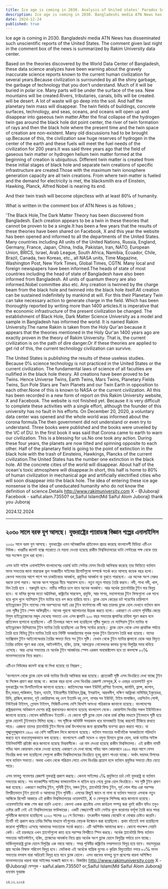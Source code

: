 ```yaml
---
title: Ice age is coming in 2030. Analysis of United states' Paradox Science Story.
description: Ice age is coming in 2030. Bangladeshi media ATN News has disseminated such unscientific reports of the United States.
date: 2024-12-24
published: true
---
```


Ice age is coming in 2030. Bangladeshi media ATN News has disseminated such unscientific reports of the United States. The comment given last night in the comment box of the news is summarized by Rakim University data center.

Based on the theories discovered by the World Data Center of Bangladesh, these data science analyzes have been warning about the gravely inaccurate science reports known to the current human civilization for several years.Because civilization is surrounded by all the shiny garbage, the garbage of technology that you don't understand. Much of it will be buried in polar ice. Many parts will be under the surface of the sea. New mountains will be created.Rivers, tributaries, canals, bills will be created. will be desert. A lot of waste will go deep into the soil. And half the planetary twin mass will disappear. The twin fields of buildings, concrete surfaces, technology, and seas, oceans, and oceans will open up and disappear into gaseous twin matter.After the final collapse of the hydrogen twin gas around the black hole dot point center, the river of twin formation of rays and then the black hole where the present time and the twin space of creation are non-existent. Many old discussions had to be brought up.Because of this, the civilization saw huge reserves of hydrogen in the center of the earth and these fuels will meet the fuel needs of the civilization for 200 years.It was said three years ago that the field of gaseous twin matter or hydrogen helium twin matter formed at the beginning of creation is ubiquitous. Different twin matter is created from these initial stages of black hole and separate twin creations of specific infrastructure are created.Those with the maximum twin ionosphere generation capacity are all twin creations. From where twin matter is fueled and the demand for electricity is met, the blacksmith era of Einstein, Hawking, Planck, Alfred Nobel is nearing its end.

And their twin trash will become objectless with at least 80℅ of humanity.

What is written in the comment box of ATN News is as follows ;

'The Black Hole,The Dark Matter Theory has been discovered from Bangladesh. Each creation appears to be a twin in these theories that cannot be proven to be a single.It has been a few years that the results of these theories have been shared on Facebook, X and this year the website has been opened and informed to all the departments of the United States.
Many countries including All units of the United Nations, Russia, England, Germany, France, Japan, China, India, Pakistan, Iran, NATO, European Union, BRICS, Israel, Arab League, South Africa, Namibia, Ecuador, Chile, Brazil, Canada, two Koreas, etc., all NASA units, Time Magazine, Washington Post, New York Times, Global Times, CGTN. Many local and foreign newspapers have been informed.The heads of state of most countries including the head of state of Bangladesh have also been informed from Bangladesh. All units of quantum theory are also informed.Nobel committee also etc. Any creation is twinned by the charge beam from the black hole and twinned into the black hole itself.All creation can be sustained indefinitely by mankind at will. For this their Planetary Twin can take necessary action to generate charge in the field. Which has been thoroughly reported by writing more than 1400 articles.It is imperative that the economic infrastructure of the present civilization be changed.  The establishment of Black Hole, Dark Matter Science University as a model and sample in Bangladesh has informed the world. It is named Rakim University.The name Rakim is taken from the Holy Qur'an because it appears that the theories mentioned in the Holy Qur'an 1400 years ago are exactly proven in the theory of Rakim University. That is, the current civilization is on the path of dire danger.Or if these theories are applied to get rid of this, the current technology civilization can survive.

The United States is publishing the results of these useless studies. Because 0℅ science technology is not practiced in the United States or the current civilization.
The fundamental laws of science of all faculties are nullified in the black hole theory. All creations have been proved to be Twins. Hence Universe Twins, Earth Twins, Mars Twins, Planetary Fields Twins, Sun Pole Stars are Twin Planets and our Twin Earth in opposition to each other.None of this is known to NASA or the current civilization. All this has been recorded in a new form of report on this Rakim University website, X and Facebook. The website is not finished yet.
Because it is very difficult to complete these activities with a single effort, although the founder of this university has no fault in his efforts. On December 20, 2020, a voluntary data center was opened and the whole world was informed about the corona formula.The then government did not understand or even try to understand. Three books were published and the books were unveiled by the VC of DU. In the first book it was said that Corona came to earth to warn our civilization. This is a blessing for us.No one took any action.  During these four years, the planets are now tilted and spinning opposite to each other. Half of the planetary field is going to the point of extinction in the black hole with the trash of Einsteins, Hawkings, Plancks of the current civilization.The United States has the number one extinction in the black hole. All the concrete cities of the world will disappear. About half of the ocean's toxic atmosphere will disappear.In short, this half is home to 80% of human civilization in mechanical age and artificially electrified cities who will soon disappear into the black hole. The idea of entering these ice age nonsense is the idea of uneducated humanity who do not know the definition of science.Details http://www.rakimuniversity.com
X - @JuborajI
Facebook - saiful.alam.73550? or,Saiful Islam(Md Saiful Alom Juboraj)
thank you
Juboraj

2024.12.2024

---

## ২০৩০ সালে বরফ যুগ আসছে। যুক্তরাষ্ট্রের প‍্যারাডক্স বিজ্ঞান গল্পের এনালাইসিস

২০৩০ সালে বরফ যুগ আসছে। যুক্তরাষ্ট্রের এমন  অবৈজ্ঞানিক প্রতিবেদন প্রচার করেছে বাংলাদেশী মিডিয়া এটিএন নিউজ। খবরটির কমেন্ট বক্সে গতরাতে যে মন্তব‍্য দেওয়া হয়েছে রাকীম বিশ্ববিদ্যালয়ের ডাটা সেন্টারের পক্ষ থেকে তার সার সংক্ষেপ তুলে ধরা হলো।

এসব ডাটা সাইন্স এনালাইসিস বাংলাদেশের ওয়ার্ল্ড ডাটা সেন্টার যেসব থিওরি আবিস্কার করেছে তার ভিত্তিতে বর্তমান মানব সভ‍্যতার জানা মারাত্মক ভুল সংজ্ঞাহীন সাইন্সের রিপোর্টগুলো সম্পর্কে সতর্ক করে আসছে কয়েক বছর হলো। কেননা সভ‍্যতার আশে পাশে সব চাকচিক‍্যের  আবর্জনা, প্রযুক্তির আবর্জনা যা বুঝতে পারছেনা। এর  অনেক অংশ মেরুর বরফে চাপা পরবে। অনেক অংশ সমুদ্রের নীচে সারফেস হবে। নতুন নতুন পাহাড় তৈরি করবে।
নদী, শাখা নদী, খাল, বিল তৈরি হবে । মরুভূমি হবে। মাটির গভীরে চলে যাবে অনেক অবর্জনা। আর অর্ধেক প্ল‍্যানেটারির টুইন ভর বিলুপ্ত হবে। যা বালির স্তুপের মতো অট্টালিকা, কঙ্ক্রিটের সারফেস, প্রযুক্তি, আর সাগর, মহাসাগরের টুইন ফিল্ডগুলো  এক সাথে হয়ে খুলে খুলে গ‍্যাসিয়াস টুইন ম‍্যাটার হয়ে ধপ করে হারিয়ে যাবে। ব্ল‍্যাক হোল কেন্দ্রের ডট পয়েন্টের চারিপাশে হাইড্রোজেন টুইন গ‍্যাসের শেষ অবস্হানের পরই রের টুইন ফর্মেশনের নদী আর তারপর ব্ল‍্যাক হোল যেখানে বর্তমান কাল এবং সৃষ্টির টুইন স্পেস অস্তিত্বহীন। অনেক পূরনো আলোচনার উদ্রেক করতে হলো। একারণে যে এমাসে  পৃথিবীর কেন্দ্রে বিপুল হাইড্রোজেনের মজুদ দেখেছে সভ‍্যতা এবং এসব জ্বালানি ২০০ বছর সভ‍্যতার জ্বালানির চাহিদা পূরণ করবে বলে প্রতিবেদন ছাপানো হয়েছিলো। এটি তিনবছর আগে বলা হয়েছিলো সৃষ্টির শুরুতে যে গ‍্যাসিয়াস টুইন ম‍্যাটার বা হাইড্রোজেন হিলিয়ামের টুইন ম‍্যাটার তৈরি হয়েছিলো এর ফিল্ড সর্বোত্র রয়েছে। ব্ল‍্যাক হোল থেকে এসব প্রাথমিক পর্যায়ে তৈরি হয়ে বিভিন্ন টুইন ম‍্যাটার তৈরি হয়ে নির্দিষ্ট অবকাঠামোর পৃথক পৃথক টুইন ক্রিয়েশন তৈরি করা হয়েছে। যাদের‍ ম‍্যাক্সিমাম টুইন আইনোস্ফেয়ার তৈরির ক্ষমতা দিয়ে সব টুইন সৃষ্টি। যেখান থেকে টুইন ম‍্যাটার জ্বালানো হোক আর বিদ‍্যুত তৈরির চাহিদা পূরণ করা হোক, আইনস্টাইন, হকিং, প্ল‍্যাঙ্ক,  আলফ্রেড নোবেলদের কামার  যুগের বিলুপ্তির সময় ঘনিয়ে এসেছে।
আর এদের সভ‍্যতার যে অর্ধেক টুইন আবর্জনার স্পেস এরকম অবজেক্টলেস হবে তা কমপক্ষে ৮০℅ মানবসভ‍্যতাকে নিয়ে করবে।

  এটিএন নিউজের কমেন্ট বক্সে যা লিখা হয়েছে তা নিম্নরূপ ;

'বাংলাদেশ থেকে ব্ল‍্যাক হোল ডার্ক ম‍্যাটার থিওরি আবিস্কার করা হয়েছে। প্রত‍্যেকটি সৃষ্টি এসব থিওরিতে দেখা যাচ্ছে টুইন যা সিঙ্গেল প্রমাণ করা যাচ্ছে না। কয়েক বছর হলো এসব থিওরির রেজাল্ট ফেসবুক,X ও এবছর ওয়েবসাইট খুলে যুক্তরাষ্ট্রের সব ডিপার্টমেন্টকে জানানো হয়েছে। জাতিসংঘের সকল ইউনিট,রাশিয়া ইংল‍্যান্ড, জার্মানি, ফ্রান্স, জাপান, চীন,ভারত,পাকিস্তান, ইরান, ন‍্যাটো, ইউরোপীয় ইউনিয়ন,ব্রিক্স, ইসরাইল, আরবলীগ, দক্ষিণ আফ্রিকা নামিবিয়া,ইকুয়েডর, চিলি, ব্রাজিল,কানাডা, দুই কোরিয়াসহ বহু দেশ  ইত‍্যাদি বহু দেশ, নাসার সব ইউনিট, টাইম মাগাজিন, ওয়শিংটন পোস্ট, নিউইয়র্ক টাইমস, গ্লোবাল টাইমস, সিজিটিএনসহ দেশি বিদেশি অসংখ্য পত্রিকাকে জানানো হয়েছে। বাংলাদেশের রাষ্ট্রপ্রধানসহ অধিকাংশ দেশের রাষ্ট্র প্রধানদেরও জানানো হয়েছে বাংলাদেশ থেকে। কোয়ান্টাম থিওরির সকল ইউনিটকেও জানানো হয়েছে।নোবেল কমিটিকেও ইত‍্যাদি। যে কোনো সৃষ্টি ব্ল‍্যাক হোল থেকে চার্জ রশ্মির মাধ‍্যমে টুইনভাবে সৃষ্টি হয়ে ব্ল‍্যাক হোলেই টুইনভাবে মিলিত হচ্ছে। সব সৃষ্টিকে অনির্দিষ্ট সময়কাল ধরে মানবজাতি ইচ্ছে করলেই টিকিয়ে রাখতে পারে। এরজন‍্য তাদের প্ল‍্যানেটারি টুইন ফিল্ডে চার্জ উৎপাদনের জন‍্য প্রয়োজনীয় ব‍্যবস্হা গ্রহন করতে পারে। যা পুঙ্খানুপুঙ্খভাবে  ১৪০০ এর বেশি আর্টিকেল লিখে জানানো হয়েছে। বর্তমান সভ‍্যতার অর্থনৈতিক অবকাঠামো পরিবর্তন করতে হবে বাধ‍্যতামূলকভাবে বলা হয়েছে। বাংলাদেশে একটি মডেল ও নমুনা হিসাবে ব্ল‍্যাক হোল, ডার্ক ম‍্যাটার সাইন্স ইউনিভার্সিটি প্রতিষ্ঠা করে জানানো হয়েছে বিশ্ববাসীকে। এর নাম দেওয়া হয়েছে রাকীম বিশ্ববিদ্যালয়। এই রাকীম নামটি পবিত্র আল কোরআন থেকে নেওয়া হয়েছে একারণে যে দেখা যাচ্ছে পবিত্র আল কোরআনে ১৪০০ বছর আগে যেসব থিওরির কথা বলা হয়েছিলো সেগুলো রাকীম বিশ্ববিদ্যালয়ের থিওরিতে হুবহু প্রমাণ পাওয়া যাচ্ছে। অর্থাৎ ভয়াবহ বিপদের পথে বর্তমান সভ‍্যতা। অথবা এখান থেকে পরিত্রান পেতে এসব থিওরির প্রয়োগ হলে বর্তমান প্রযুক্তির সভ‍্যতা বেঁচে যেতে পারে।

এসব ফালতু গবেষণার রেজাল্ট যুক্তরাষ্ট্র প্রকাশ করছে। কেননা সাইন্সের ০℅ প্রযুক্তিতে চর্চা নেই যুক্তরাষ্ট্র বা বর্তমান সভ‍্যতার কাছে।  সব ফ‍্যাকাল্টির সাইন্সের ফান্ডামেন্টাল ল বাতিল হয়ে গেছে ব্ল‍্যাক হোল থিওরিতে। সব সৃষ্টি টুইন প্রমাণ করা হয়েছে। একারণে মহাবিশ্ব  টুইন, পৃথিবী টূইন, মঙ্গল টুইন, প্ল‍্যানেটারি ফিল্ড টুইন, সূর্য পোল স্টার এরা পরস্পর  বিপরীতভাবে টুইন প্ল‍্যানেট ও আমাদের টুইন পৃথিবী। এসবের কিছুই জানে না নাসা বা বর্তমান সভ‍্যতা এসবকে নতুন আঙ্গিকে রিপোর্ট আকারে এই রাকীম বিশ্ববিদ্যালয়ের ওয়েবসাইট, X ও ফেসবুকে লিপিবদ্ধ করে জানানো হয়েছে। ওয়েবসাইটের কাজ শেষ করা হয়নি এখনো। কেননা একক প্রচেষ্টায় এসব কার্যক্রম সম্পন্ন করা খুবই কঠিন যদিও তবুও চেষ্টার ত্রুটি নেই এই বিশ্ববিদ্যালয়ের ফাউন্ডারের। একটি স্বেচ্ছাসেবী ডাটা সেন্টার খুলে করোনার ফর্মূলা তৈরি করে সমগ্র পৃথিবীকে জানানো হয়েছিলো ২০২০ সালের ২০ শে ডিসেম্বর। তৎকালীন সরকার বোঝেনি বা বোঝার চেষ্টাও করেনি। তিনটি বই প্রকাশ করে ঢাবির ভিসির মাধ‍্যমে বইগুলোর মোড়ক উন্মোচন করা হয়েছিলো। প্রথম বইতেই বলা হয়েছিলো করোনা পৃথিবীতে এসেছে আভাদের সভ‍্যতাকে সতর্ক করতে। এটি আশির্বাদ আমাদের জন‍্য।  কোনো পদক্ষেপ নেয়নি কেউ।  এই চারবছরে এখন প্ল‍্যানেটগুলো কাত হয়ে পরস্পর বিপরীতে স্পিন করছে। অর্ধেক প্ল‍্যানেটারি ফিল্ড বর্তমান সভ‍্যতার আইনস্টাইন, হকিং, প্ল‍্যাঙ্কদের আবর্জনা নিয়ে প্রায় অর্ধেক অংশ ব্ল‍্যাক হোলে বিলুপ্তির পর্যায়ে চলে যাচ্ছে।
মার্কিনযুক্তরাষ্ট্র ব্ল‍্যাক হোলে বিলুপ্তির এক নম্বরে আছে। সমগ্র পৃথিবীর কঙ্ক্রিটের নগরসভ‍্যতা বিলুপ্ত হয়ে যাবে। মহাসমুদ্রের প্রায়  অর্ধেক বিষাক্ত পরিবেশ বিলুপ্ত হবে। মোটকথা এই অর্ধেকে যান্ত্রিক যুগের ও কৃত্রিম বিদ‍্যুতায়িত নগরে ৮০℅ মানব সভ‍্যতার বসবাস যারা অচিরেই বিলুপ্ত হয়ে যাবে ব্ল‍্যাক হোলে। এসব বরফের ফালতু যুগে প্রবেশের ধারনা অশিক্ষিত মানবসভ‍্যতার ধারনা যারা সাইন্সের সংজ্ঞাই জানে না। বিস্তারিত http://www.rakimuniversity.com
X - @JuborajI
ফেসবুক - saiful.alam.73550? or,Saiful Islam(Md Saiful Alom Juboraj)
ধন‍্যবাদ
যুবরাজ

২৪.১২.২০২৪
